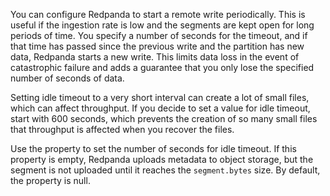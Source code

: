 
You can configure Redpanda to start a remote write periodically. This is useful if the ingestion rate is low and the segments are kept open for long periods of time. You specify a number of seconds for the timeout, and if that time has passed since the previous write and the partition has new data, Redpanda starts a new write. This limits data loss in the event of catastrophic failure and adds a guarantee that you only lose the specified number of seconds of data.

Setting idle timeout to a very short interval can create a lot of small files, which can affect throughput. If you decide to set a value for idle timeout, start with 600 seconds, which prevents the creation of so many small files that throughput is affected when you recover the files.

Use the <TunableClusterProperty name="cloud_storage_segment_max_upload_interval_sec" frontmatter={props.frontmatter}/> property to set the number of seconds for idle timeout. If this property is empty, Redpanda uploads metadata to object storage, but the segment is not uploaded until it reaches the `segment.bytes` size. By default, the property is null.